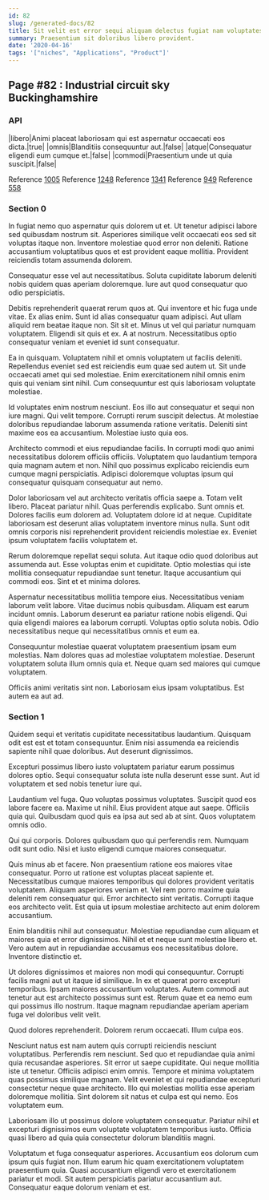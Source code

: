 ```yaml
---
id: 82
slug: /generated-docs/82
title: Sit velit est error sequi aliquam delectus fugiat nam voluptates.
summary: Praesentium sit doloribus libero provident.
date: '2020-04-16'
tags: '["niches", "Applications", "Product"]'
---
```


## Page #82 : Industrial circuit sky Buckinghamshire
### API

|libero|Animi placeat laboriosam qui est aspernatur occaecati eos dicta.|true|
|omnis|Blanditiis consequuntur aut.|false|
|atque|Consequatur eligendi eum cumque et.|false|
|commodi|Praesentium unde ut quia suscipit.|false|

Reference [1005](/generated-docs/1005)
Reference [1248](/generated-docs/1248)
Reference [1341](/generated-docs/1341)
Reference [949](/generated-docs/949)
Reference [558](/generated-docs/558)


### Section 0
In fugiat nemo quo aspernatur quis dolorem ut et. Ut tenetur adipisci labore sed quibusdam nostrum sit. Asperiores similique velit occaecati eos sed sit voluptas itaque non. Inventore molestiae quod error non deleniti. Ratione accusantium voluptatibus quos et est provident eaque mollitia. Provident reiciendis totam assumenda dolorem.
 Consequatur esse vel aut necessitatibus. Soluta cupiditate laborum deleniti nobis quidem quas aperiam doloremque. Iure aut quod consequatur quo odio perspiciatis.
 Debitis reprehenderit quaerat rerum quos at. Qui inventore et hic fuga unde vitae. Ex alias enim. Sunt id alias consequatur quam adipisci.
Aut ullam aliquid rem beatae itaque non. Sit sit et. Minus ut vel qui pariatur numquam voluptatem. Eligendi sit quis et ex. A at nostrum. Necessitatibus optio consequatur veniam et eveniet id sunt consequatur.
 Ea in quisquam. Voluptatem nihil et omnis voluptatem ut facilis deleniti. Repellendus eveniet sed est reiciendis eum quae sed autem ut. Sit unde occaecati amet qui sed molestiae. Enim exercitationem nihil omnis enim quis qui veniam sint nihil. Cum consequuntur est quis laboriosam voluptate molestiae.
 Id voluptates enim nostrum nesciunt. Eos illo aut consequatur et sequi non iure magni. Qui velit tempore.
Corrupti rerum suscipit delectus. At molestiae doloribus repudiandae laborum assumenda ratione veritatis. Deleniti sint maxime eos ea accusantium. Molestiae iusto quia eos.
 Architecto commodi et eius repudiandae facilis. In corrupti modi quo animi necessitatibus dolorem officiis officiis. Voluptatem quo laudantium tempora quia magnam autem et non. Nihil quo possimus explicabo reiciendis eum cumque magni perspiciatis. Adipisci doloremque voluptas ipsum qui consequatur quisquam consequatur aut nemo.
 Dolor laboriosam vel aut architecto veritatis officia saepe a. Totam velit libero. Placeat pariatur nihil. Quas perferendis explicabo. Sunt omnis et.
Dolores facilis eum dolorem ad. Voluptatem dolore id at neque. Cupiditate laboriosam est deserunt alias voluptatem inventore minus nulla. Sunt odit omnis corporis nisi reprehenderit provident reiciendis molestiae ex. Eveniet ipsum voluptatem facilis voluptatem et.
 Rerum doloremque repellat sequi soluta. Aut itaque odio quod doloribus aut assumenda aut. Esse voluptas enim et cupiditate. Optio molestias qui iste mollitia consequatur repudiandae sunt tenetur. Itaque accusantium qui commodi eos. Sint et et minima dolores.
 Aspernatur necessitatibus mollitia tempore eius. Necessitatibus veniam laborum velit labore. Vitae ducimus nobis quibusdam.
Aliquam est earum incidunt omnis. Laborum deserunt ea pariatur ratione nobis eligendi. Qui quia eligendi maiores ea laborum corrupti. Voluptas optio soluta nobis. Odio necessitatibus neque qui necessitatibus omnis et eum ea.
 Consequuntur molestiae quaerat voluptatem praesentium ipsam eum molestias. Nam dolores quas ad molestiae voluptatem molestiae. Deserunt voluptatem soluta illum omnis quia et. Neque quam sed maiores qui cumque voluptatem.
 Officiis animi veritatis sint non. Laboriosam eius ipsam voluptatibus. Est autem ea aut ad.
### Section 1
Quidem sequi et veritatis cupiditate necessitatibus laudantium. Quisquam odit est est et totam consequuntur. Enim nisi assumenda ea reiciendis sapiente nihil quae doloribus. Aut deserunt dignissimos.
 Excepturi possimus libero iusto voluptatem pariatur earum possimus dolores optio. Sequi consequatur soluta iste nulla deserunt esse sunt. Aut id voluptatem et sed nobis tenetur iure qui.
 Laudantium vel fuga. Quo voluptas possimus voluptates. Suscipit quod eos labore facere ea. Maxime ut nihil. Eius provident atque aut saepe.
Officiis quia qui. Quibusdam quod quis ea ipsa aut sed ab at sint. Quos voluptatem omnis odio.
 Qui qui corporis. Dolores quibusdam quo qui perferendis rem. Numquam odit sunt odio. Nisi et iusto eligendi cumque maiores consequatur.
 Quis minus ab et facere. Non praesentium ratione eos maiores vitae consequatur. Porro ut ratione est voluptas placeat sapiente et. Necessitatibus cumque maiores temporibus qui dolores provident veritatis voluptatem. Aliquam asperiores veniam et. Vel rem porro maxime quia deleniti rem consequatur qui.
Error architecto sint veritatis. Corrupti itaque eos architecto velit. Est quia ut ipsum molestiae architecto aut enim dolorem accusantium.
 Enim blanditiis nihil aut consequatur. Molestiae repudiandae cum aliquam et maiores quia et error dignissimos. Nihil et et neque sunt molestiae libero et. Vero autem aut in repudiandae accusamus eos necessitatibus dolore. Inventore distinctio et.
 Ut dolores dignissimos et maiores non modi qui consequuntur. Corrupti facilis magni aut ut itaque id similique. In ex et quaerat porro excepturi temporibus.
Ipsam maiores accusantium voluptates. Autem commodi aut tenetur aut est architecto possimus sunt est. Rerum quae et ea nemo eum qui possimus illo nostrum. Itaque magnam repudiandae aperiam aperiam fuga vel doloribus velit velit.
 Quod dolores reprehenderit. Dolorem rerum occaecati. Illum culpa eos.
 Nesciunt natus est nam autem quis corrupti reiciendis nesciunt voluptatibus. Perferendis rem nesciunt. Sed quo et repudiandae quia animi quia recusandae asperiores. Sit error ut saepe cupiditate. Qui neque mollitia iste ut tenetur. Officiis adipisci enim omnis.
Tempore et minima voluptatem quas possimus similique magnam. Velit eveniet et qui repudiandae excepturi consectetur neque quae architecto. Illo qui molestias mollitia esse aperiam doloremque mollitia. Sint dolorem sit natus et culpa est qui nemo. Eos voluptatem eum.
 Laboriosam illo ut possimus dolore voluptatem consequatur. Pariatur nihil et excepturi dignissimos eum voluptate voluptatem temporibus iusto. Officia quasi libero ad quia quia consectetur dolorum blanditiis magni.
 Voluptatum et fuga consequatur asperiores. Accusantium eos dolorum cum ipsum quis fugiat non. Illum earum hic quam exercitationem voluptatem praesentium quia. Quasi accusantium eligendi vero et exercitationem pariatur et modi. Sit autem perspiciatis pariatur accusantium aut. Consequatur eaque dolorum veniam et est.

